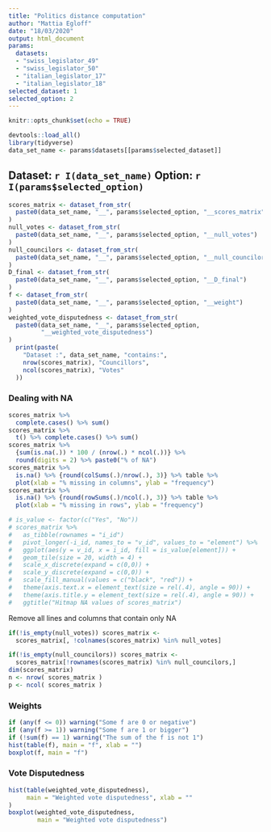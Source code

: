```yaml
---
title: "Politics distance computation"
author: "Mattia Egloff"
date: "18/03/2020"
output: html_document
params:
  datasets:
  - "swiss_legislator_49"
  - "swiss_legislator_50"
  - "italian_legislator_17"
  - "italian_legislator_18"
selected_dataset: 1
selected_option: 2
---
```


```r
knitr::opts_chunk$set(echo = TRUE)
```

```r
devtools::load_all()
library(tidyverse)
data_set_name <- params$datasets[[params$selected_dataset]]
```

## Dataset: `r I(data_set_name)` Option: `r I(params$selected_option)` 

```r

scores_matrix <- dataset_from_str(
  paste0(data_set_name, "__", params$selected_option, "__scores_matrix")
)
null_votes <- dataset_from_str(
  paste0(data_set_name, "__", params$selected_option, "__null_votes")
)
null_councilors <- dataset_from_str(
  paste0(data_set_name, "__", params$selected_option, "__null_councilors")
)
D_final <- dataset_from_str(
  paste0(data_set_name, "__", params$selected_option, "__D_final")
)
f <- dataset_from_str(
  paste0(data_set_name, "__", params$selected_option, "__weight")
)
weighted_vote_disputedness <- dataset_from_str(
  paste0(data_set_name, "__", params$selected_option, 
         "__weighted_vote_disputedness")
)
  print(paste(
    "Dataset :", data_set_name, "contains:",
    nrow(scores_matrix), "Councillors",
    ncol(scores_matrix), "Votes"
  ))
```

### Dealing with NA


```r
scores_matrix %>%
  complete.cases() %>% sum()
scores_matrix %>%
  t() %>% complete.cases() %>% sum()
scores_matrix %>%
  {sum(is.na(.)) * 100 / (nrow(.) * ncol(.))} %>%
  round(digits = 2) %>% paste0("% of NA")
scores_matrix %>%
  is.na() %>% {round(colSums(.)/nrow(.), 3)} %>% table %>%
  plot(xlab = "% missing in columns", ylab = "frequency")
scores_matrix %>%
  is.na() %>% {round(rowSums(.)/ncol(.), 3)} %>% table %>%
  plot(xlab = "% missing in rows", ylab = "frequency")
```

```r
# is_value <- factor(c("Yes", "No"))
# scores_matrix %>%
#   as_tibble(rownames = "i_id")
#   pivot_longer(-i_id, names_to = "v_id", values_to = "element") %>%
#   ggplot(aes(y = v_id, x = i_id, fill = is_value[element])) +
#   geom_tile(size = 20, width = 4) +
#   scale_x_discrete(expand = c(0,0)) +
#   scale_y_discrete(expand = c(0,0)) +
#   scale_fill_manual(values = c("black", "red")) +
#   theme(axis.text.x = element_text(size = rel(.4), angle = 90)) +
#   theme(axis.title.y = element_text(size = rel(.4), angle = 90)) +
#   ggtitle("Hitmap NA values of scores_matrix")
```


Remove all lines and columns that contain only NA

```r

if(!is_empty(null_votes)) scores_matrix <- 
  scores_matrix[, !colnames(scores_matrix) %in% null_votes]

if(!is_empty(null_councilors)) scores_matrix <- 
  scores_matrix[!rownames(scores_matrix) %in% null_councilors,]
dim(scores_matrix)
n <- nrow( scores_matrix )
p <- ncol( scores_matrix )
```

### Weights

```r
if (any(f <= 0)) warning("Some f are 0 or negative")
if (any(f >= 1)) warning("Some f are 1 or bigger")
if (!sum(f) == 1) warning("The sum of the f is not 1")
hist(table(f), main = "f", xlab = "")
boxplot(f, main = "f")
```

### Vote Disputedness


```r
hist(table(weighted_vote_disputedness),
     main = "Weighted vote disputedness", xlab = ""
)
boxplot(weighted_vote_disputedness,
        main = "Weighted vote disputedness")

```



